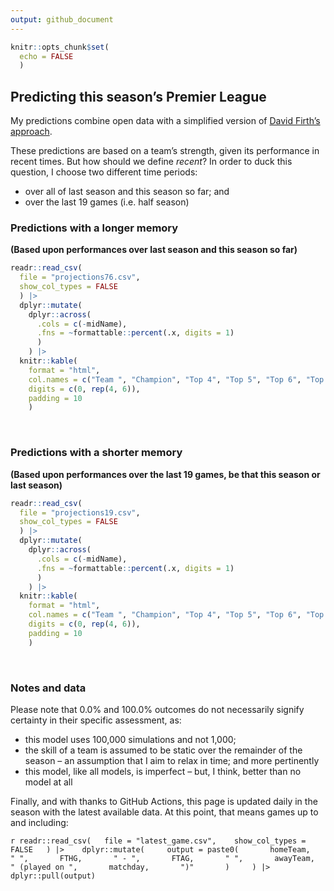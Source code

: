 ```yaml
---
output: github_document
---
```


<!-- README.md is generated from README.Rmd. Please edit that file -->

```r
knitr::opts_chunk$set(
  echo = FALSE
  )
```

## Predicting this season's Premier League

My predictions combine open data with a simplified version of [David Firth's approach](https://github.com/DavidFirth/alt3code). 

These predictions are based on a team's strength, given its performance in recent times. But how should we define *recent*? In order to duck this question, I choose two different time periods:

  * over all of last season and this season so far; and
  * over the last 19 games (i.e. half season)


### Predictions with a longer memory
**(Based upon performances over last season and this season so far)**

```r
readr::read_csv(
  file = "projections76.csv", 
  show_col_types = FALSE
  ) |> 
  dplyr::mutate(
    dplyr::across(
      .cols = c(-midName), 
      .fns = ~formattable::percent(.x, digits = 1)
      )
    ) |> 
  knitr::kable(
    format = "html",
    col.names = c("Team ", "Champion", "Top 4", "Top 5", "Top 6", "Top Half", "Relegation"), 
    digits = c(0, rep(4, 6)),
    padding = 10
    )
```

<br/>

### Predictions with a shorter memory
**(Based upon performances over the last 19 games, be that this season or last season)**

```r
readr::read_csv(
  file = "projections19.csv", 
  show_col_types = FALSE
  ) |> 
  dplyr::mutate(
    dplyr::across(
      .cols = c(-midName), 
      .fns = ~formattable::percent(.x, digits = 1)
      )
    ) |> 
  knitr::kable(
    format = "html",
    col.names = c("Team ", "Champion", "Top 4", "Top 5", "Top 6", "Top Half", "Relegation"), 
    digits = c(0, rep(4, 6)),
    padding = 10
    )
```

<br/>

### Notes and data

Please note that 0.0% and 100.0% outcomes do not necessarily signify certainty in their specific assessment, as: 

  * this model uses 100,000 simulations and not 1,000;
  * the skill of a team is assumed to be static over the remainder of the season -- an assumption that I aim to relax in time; and more pertinently
  * this model, like all models, is imperfect -- but, I think, better than no model at all


Finally, and with thanks to GitHub Actions, this page is updated daily in the season with the latest available data. At this point, that means games up to and including:

`r readr::read_csv(
  file = "latest_game.csv", 
  show_col_types = FALSE
  ) |> 
  dplyr::mutate(
    output = paste0(
      homeTeam,
      " ",
      FTHG,
      " - ",
      FTAG,
      " ",
      awayTeam,
      " (played on ",
      matchday,
      ")"
      )
    ) |> 
  dplyr::pull(output)`

